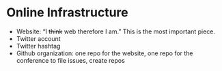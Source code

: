 # Online Infrastructure {#online}

- Website: "I ~~think~~ web therefore I am." This is the most important piece. 
- Twitter account
- Twitter hashtag
- Github organization: one repo for the website, one repo for the conference to file issues, create repos 
